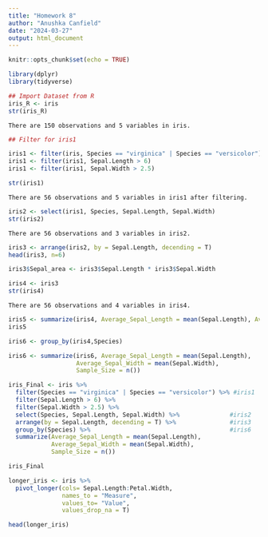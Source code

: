 ```yaml
---
title: "Homework 8"
author: "Anushka Canfield"
date: "2024-03-27"
output: html_document
---
```


```r
knitr::opts_chunk$set(echo = TRUE)
```

```r

library(dplyr)
library(tidyverse)

```

```r
## Import Dataset from R
iris_R <- iris
str(iris_R)

```
```
There are 150 observations and 5 variables in iris. 
```

```r
## Filter for iris1

iris1 <- filter(iris, Species == "virginica" | Species == "versicolor")
iris1 <- filter(iris1, Sepal.Length > 6)
iris1 <- filter(iris1, Sepal.Width > 2.5)

str(iris1)
```
```
There are 56 observations and 5 variables in iris1 after filtering. 
```
```r

iris2 <- select(iris1, Species, Sepal.Length, Sepal.Width)
str(iris2)

```
```
There are 56 observations and 3 variables in iris2. 
```

```r

iris3 <- arrange(iris2, by = Sepal.Length, decending = T)
head(iris3, n=6)

```

```r

iris3$Sepal_area <- iris3$Sepal.Length * iris3$Sepal.Width

iris4 <- iris3
str(iris4)

```
```
There are 56 observations and 4 variables in iris4. 
```

```r

iris5 <- summarize(iris4, Average_Sepal_Length = mean(Sepal.Length), Average_Sepal_Width = mean(Sepal.Width), Sample_Size = n())
iris5

```

```r

iris6 <- group_by(iris4,Species)

iris6 <- summarize(iris6, Average_Sepal_Length = mean(Sepal.Length), 
                   Average_Sepal_Width = mean(Sepal.Width), 
                   Sample_Size = n())

```

```r

iris_Final <- iris %>%
  filter(Species == "virginica" | Species == "versicolor") %>% #iris1
  filter(Sepal.Length > 6) %>% 
  filter(Sepal.Width > 2.5) %>%
  select(Species, Sepal.Length, Sepal.Width) %>%              #iris2
  arrange(by = Sepal.Length, decending = T) %>%               #iris3
  group_by(Species) %>%                                       #iris6
  summarize(Average_Sepal_Length = mean(Sepal.Length), 
            Average_Sepal_Width = mean(Sepal.Width), 
            Sample_Size = n())

iris_Final

```


```r
longer_iris <- iris %>%
  pivot_longer(cols= Sepal.Length:Petal.Width,
               names_to = "Measure",
               values_to= "Value",
               values_drop_na = T)

head(longer_iris)
```

